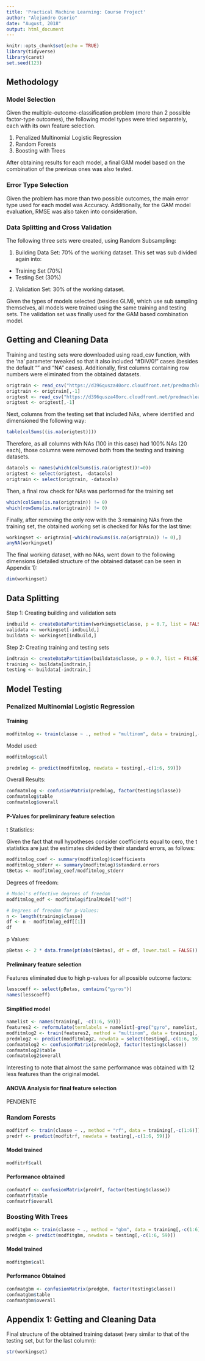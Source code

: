 ```yaml
---
title: 'Practical Machine Learning: Course Project'
author: "Alejandro Osorio"
date: "August, 2018"
output: html_document
---
```


```r
knitr::opts_chunk$set(echo = TRUE)
library(tidyverse)
library(caret)
set.seed(123)
```

## Methodology

### Model Selection

Given the multiple-outcome-classification problem (more than 2 possible factor-type outcomes), the following model types were tried separately, each with its own feature selection.

1. Penalized Multinomial Logistic Regression
2. Random Forests
3. Boosting with Trees

After obtaining results for each model, a final GAM model based on the combination of the previous ones was also tested.

### Error Type Selection

Given the problem has more than two possible outcomes, the main error type used for each model was Accuracy.  Additionally, for the GAM model evaluation, RMSE was also taken into consideration.

### Data Splitting and Cross Validation

The following three sets were created, using Random Subsampling:

1. Building Data Set: 70% of the working dataset.  This set was sub divided again into:
 * Training Set (70%)
 * Testing Set (30%)
2. Validation Set: 30% of the working dataset.

Given the types of models selected (besides GLM), which use sub sampling themselves, all models were trained using the same training and testing sets.  The validation set was finally used for the GAM based combination model.

## Getting and Cleaning Data

Training and testing sets were downloaded using read_csv function, with the 'na' parameter tweaked so that it also included "#DIV/0!" cases (besides the default "" and "NA" cases).  Additionally, first columns containing row numbers were eliminated from the obtained datasets.

```r
origtrain <- read_csv("https://d396qusza40orc.cloudfront.net/predmachlearn/pml-training.csv", na = c("", "NA", "#DIV/0!"))
origtrain <- origtrain[,-1]
origtest <- read_csv("https://d396qusza40orc.cloudfront.net/predmachlearn/pml-testing.csv", na = c("", "NA"))
origtest <- origtest[,-1]
```

Next, columns from the testing set that included NAs, where identified and dimensioned the following way:

```r
table(colSums((is.na(origtest))))
```

Therefore, as all columns with NAs (100 in this case) had 100% NAs (20 each), those columns were removed both from the testing and training datasets.

```r
datacols <- names(which(colSums(is.na(origtest))!=0))
origtest <- select(origtest, -datacols)
origtrain <- select(origtrain, -datacols)
```

Then, a final row check for NAs was performed for the training set

```r
which(colSums(is.na(origtrain)) != 0)
which(rowSums(is.na(origtrain)) != 0)
```

Finally, after removing the only row with the 3 remaining NAs from the training set, the obtained working set is checked for NAs for the last time:

```r
workingset <- origtrain[-which(rowSums(is.na(origtrain)) != 0),]
anyNA(workingset)
```

The final working dataset, with no NAs, went down to the following dimensions (detailed structure of the obtained dataset can be seen in Appendix 1):

```r
dim(workingset)
```

## Data Splitting

Step 1: Creating building and validation sets

```r
indbuild <- createDataPartition(workingset$classe, p = 0.7, list = FALSE)
validata <- workingset[-indbuild,]
buildata <- workingset[indbuild,]
```

Step 2: Creating training and testing sets

```r
indtrain <- createDataPartition(buildata$classe, p = 0.7, list = FALSE)
training <- buildata[indtrain,]
testing <- buildata[-indtrain,]
```

## Model Testing

### Penalized Multinomial Logistic Regression

#### Training

```r
modfitmlog <- train(classe ~ ., method = "multinom", data = training[,-c(1:6)])
```

Model used:

```r
modfitmlog$call
```

```r
predmlog <- predict(modfitmlog, newdata = testing[,-c(1:6, 59)])
```

Overall Results:

```r
confmatmlog <- confusionMatrix(predmlog, factor(testing$classe))
confmatmlog$table
confmatmlog$overall
```

#### P-Values for preliminary feature selection

t Statistics:

Given the fact that null hypotheses consider coefficients equal to cero, the t statistics are just the estimates divided by their standard errors, as follows:

```r
modfitmlog_coef <- summary(modfitmlog)$coefficients
modfitmlog_stderr <- summary(modfitmlog)$standard.errors
tBetas <- modfitmlog_coef/modfitmlog_stderr
```

Degrees of freedom:

```r
# Model's effective degrees of freedom
modfitmlog_edf <- modfitmlog$finalModel["edf"]

# Degrees of freedom for p-Values:
n <- length(training$classe)
df <- n - modfitmlog_edf[[1]]
df
```

p Values:
```r
pBetas <- 2 * data.frame(pt(abs(tBetas), df = df, lower.tail = FALSE))
```

#### Preliminary feature selection

Features eliminated due to high p-values for all possible outcome factors:
```r
lesscoeff <- select(pBetas, contains("gyros"))
names(lesscoeff)
```

#### Simplified model

```r
namelist <- names(training[, -c(1:6, 59)])
features2 <- reformulate(termlabels = namelist[-grep("gyro", namelist, value = FALSE)], response = 'classe')
modfitmlog2 <- train(features2, method = "multinom", data = training[, -c(1:6)])
predmlog2 <- predict(modfitmlog2, newdata = select(testing[,-c(1:6, 59)], -contains("gyros")))
confmatmlog2 <- confusionMatrix(predmlog2, factor(testing$classe))
confmatmlog2$table
confmatmlog2$overall
```

Interesting to note that almost the same performance was obtained with 12 less features than the original model.

#### ANOVA Analysis for final feature selection

PENDIENTE

### Random Forests

```r
modfitrf <- train(classe ~ ., method = "rf", data = training[,-c(1:6)])
predrf <- predict(modfitrf, newdata = testing[,-c(1:6, 59)])
```

#### Model trained

```r
modfitrf$call
```

#### Performance obtained

```r
confmatrf <- confusionMatrix(predrf, factor(testing$classe))
confmatrf$table
confmatrf$overall
```

### Boosting With Trees

```r
modfitgbm <- train(classe ~ ., method = "gbm", data = training[,-c(1:6)])
predgbm <- predict(modfitgbm, newdata = testing[,-c(1:6, 59)])
```

#### Model trained

```r
modfitgbm$call
```

#### Performance Obtained

```r
confmatgbm <- confusionMatrix(predgbm, factor(testing$classe))
confmatgbm$table
confmatgbm$overall
```

## Appendix 1: Getting and Cleaning Data

Final structure of the obtained training dataset (very similar to that of the testing set, but for the last column):

```r
str(workingset)
```
